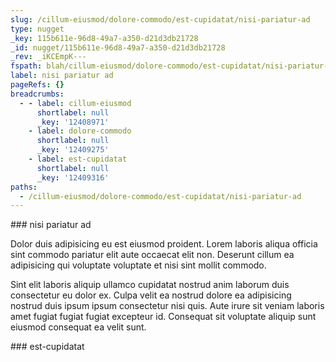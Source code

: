 ```yaml
---
slug: /cillum-eiusmod/dolore-commodo/est-cupidatat/nisi-pariatur-ad
type: nugget
_key: 115b611e-96d8-49a7-a350-d21d3db21728
_id: nugget/115b611e-96d8-49a7-a350-d21d3db21728
_rev: _iKCEmpK---
fspath: blah/cillum-eiusmod/dolore-commodo/est-cupidatat/nisi-pariatur-ad.md
label: nisi pariatur ad
pageRefs: {}
breadcrumbs:
  - - label: cillum-eiusmod
      shortlabel: null
      _key: '12408971'
    - label: dolore-commodo
      shortlabel: null
      _key: '12409275'
    - label: est-cupidatat
      shortlabel: null
      _key: '12409316'
paths:
  - /cillum-eiusmod/dolore-commodo/est-cupidatat/nisi-pariatur-ad
---
```


<NuggetArea>
<Nugget slug="/cillum-eiusmod/dolore-commodo/est-cupidatat/nisi-pariatur-ad" type="nugget" _key="115b611e-96d8-49a7-a350-d21d3db21728" _id="nugget/115b611e-96d8-49a7-a350-d21d3db21728" _rev="_iKCEmpK---" fspath="blah/cillum-eiusmod/dolore-commodo/est-cupidatat/nisi-pariatur-ad.md" label="nisi pariatur ad" paths="/cillum-eiusmod/dolore-commodo/est-cupidatat/nisi-pariatur-ad">
<NuggetBody>
### nisi pariatur ad

Dolor duis adipisicing eu est eiusmod proident. Lorem laboris aliqua officia sint commodo pariatur elit aute occaecat elit non. Deserunt cillum ea adipisicing qui voluptate voluptate et nisi sint mollit commodo.

Sint elit laboris aliquip ullamco cupidatat nostrud anim laborum duis consectetur eu dolor ex. Culpa velit ea nostrud dolore ea adipisicing nostrud duis ipsum ipsum consectetur nisi quis. Aute irure sit veniam laboris amet fugiat fugiat fugiat excepteur id. Consequat sit voluptate aliquip sunt eiusmod consequat ea velit sunt.

</NuggetBody>
<Breadcrumbs>
<Crumbs>
<Crumb _key="12408971" label="cillum-eiusmod" /><Crumb _key="12409275" label="dolore-commodo" /><Crumb _key="12409316" label="est-cupidatat" />
</Crumbs>
</Breadcrumbs>
</Nugget>

<NuggetsInbound>
</NuggetsInbound>
<NuggetsOutbound>
</NuggetsOutbound>
</NuggetArea>
<PassagesInbound>
<Passage direction="inbound" type="passage" _key="12409316" _id="passage/12409316" _rev="_iKCEmpG--_" label="est-cupidatat" passage="est-cupidatat" fspath="blah/cillum-eiusmod/dolore-commodo/est-cupidatat" paths="/cillum-eiusmod/dolore-commodo/est-cupidatat" slug="/cillum-eiusmod/dolore-commodo/est-cupidatat">
<NuggetBody>
### est-cupidatat

</NuggetBody>
<Breadcrumbs>
<Crumbs>
<Crumb _key="12408971" label="cillum-eiusmod" /><Crumb _key="12409275" label="dolore-commodo" />
</Crumbs>
</Breadcrumbs>
</Passage>

</PassagesInbound>
<PassagesOutbound>
</PassagesOutbound>